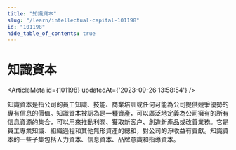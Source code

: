 ```yaml
---
title: "知識資本"
slug: "/learn/intellectual-capital-101198"
id: "101198"
hide_table_of_contents: true
---
```



# 知識資本

<ArticleMeta id={101198} updatedAt={'2023-09-26 13:58:54'} />
<div className='border-solid border-b border-t-0 my-4 border-[var(--ifm-color-gray-300)]' />

知識資本是指公司的員工知識、技能、商業培訓或任何可能為公司提供競爭優勢的專有信息的價值。知識資本被認為是一種資產，可以廣泛地定義為公司擁有的所有信息資源的集合，可以用來推動利潤、獲取新客户、創造新產品或改善業務。它是員工專業知識、組織過程和其他無形資產的總和，對公司的淨收益有貢獻。知識資本的一些子集包括人力資本、信息資本、品牌意識和指導資本。
